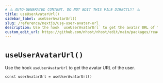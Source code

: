 ```yaml
---
# ⚠️ AUTO-GENERATED CONTENT. DO NOT EDIT THIS FILE DIRECTLY! ⚠️
title: useUserAvatarUrl()
sidebar_label: useUserAvatarUrl()
slug: /reference/nextjs/use-user-avatar-url
description: Use the hook `useUserAvatarUrl` to get the avatar URL of the user.
custom_edit_url: https://github.com/nhost/nhost/edit/main/packages/react/src/useUserAvatarUrl.ts#L19
---
```


# `useUserAvatarUrl()`

Use the hook `useUserAvatarUrl` to get the avatar URL of the user.

```tsx
const userAvatarUrl = useUserAvatarUrl()
```
